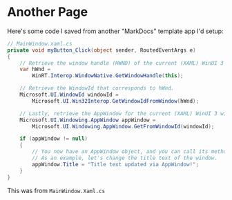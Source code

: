 # Another Page

Here's some code I saved from another "MarkDocs" template app I'd setup:

```csharp
// MainWindow.xaml.cs
private void myButton_Click(object sender, RoutedEventArgs e)
{
    // Retrieve the window handle (HWND) of the current (XAML) WinUI 3 window.
    var hWnd =
        WinRT.Interop.WindowNative.GetWindowHandle(this);

    // Retrieve the WindowId that corresponds to hWnd.
    Microsoft.UI.WindowId windowId =
        Microsoft.UI.Win32Interop.GetWindowIdFromWindow(hWnd);

    // Lastly, retrieve the AppWindow for the current (XAML) WinUI 3 window.
    Microsoft.UI.Windowing.AppWindow appWindow =
        Microsoft.UI.Windowing.AppWindow.GetFromWindowId(windowId);

    if (appWindow != null)
    {
        // You now have an AppWindow object, and you can call its methods to manipulate the window.
        // As an example, let's change the title text of the window.
        appWindow.Title = "Title text updated via AppWindow!";
    }
}
```

This was from `MainWindow.Xaml.cs`
